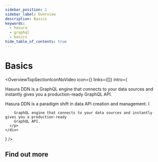 ```yaml
---
sidebar_position: 1
sidebar_label: Overview
description: Basics
keywords:
  - hasura
  - graphql
  - basics
hide_table_of_contents: true
---
```




# Basics

<OverviewTopSectionIconNoVideo
  icon={<Icon />}
  links={[]}
  intro={
    <div>
      <p>
        Hasura DDN is a GraphQL engine that connects to your data sources and instantly gives you a production-ready
        GraphQL API.
      </p>
      <p>
        Hasura DDN is a paradigm shift in data API creation and management. I

        GraphQL engine that connects to your data sources and instantly gives you a production-ready
        GraphQL API.
      </p>
    </div>
  }
/>

## Find out more

<div className="overview-gallery card-wrapper">
  <OverviewPlainCard
    title="Background to Hasura DDN"
    body="Find out how and why we built Hasura DDN and what needs we are addressing ."
    link="/basics/background/"
    linkText={"Learn more"}
  />
  <OverviewPlainCard
    title="Core Concepts"
    body="Let's go over the core concepts of Hasura DDN and how the supergraph applies to your data layer."
    link="/basics/core-concepts/"
    linkText={"Learn more"}
  />
  <OverviewPlainCard
    title="Alpha Release"
    body="We're still in alpha. That means things may change and don't recommmend you use DDN in production yet. Exciting things are on the way."
    link="/basics/alpha-release/"
    linkText={"Learn more"}
  />


</div>
